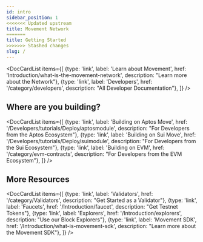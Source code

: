 ```yaml
---
id: intro
sidebar_position: 1
<<<<<<< Updated upstream
title: Movement Network
=======
title: Getting Started
>>>>>>> Stashed changes
slug: /
---
```



<DocCardList items={[
  {type: 'link', label: 'Learn about Movement', href: 'Introduction/what-is-the-movement-network', description: "Learn more about the Network"},
  {type: 'link', label: 'Developers', href: '/category/developers', description: "All Developer Documentation"},
]} />

<h2>Where are you building?</h2>

<DocCardList items={[
  {type: 'link', label: 'Building on Aptos Move', href: '/Developers/tutorials/Deploy/aptosmodule', description: "For Developers from the Aptos Ecosystem"},
  {type: 'link', label: 'Building on Sui Move', href: '/Developers/tutorials/Deploy/suimodule', description: "For Developers from the Sui Ecosystem"},
  {type: 'link', label: 'Building on EVM', href: '/category/evm-contracts', description: "For Developers from the EVM Ecosystem"},
]} />
  
<h2>More Resources</h2>

<DocCardList items={[
  {type: 'link', label: 'Validators', href: '/category/Validators', description: "Get Started as a Validator"},
  {type: 'link', label: 'Faucets', href: '/Introduction/faucet', description: "Get Testnet Tokens"},
  {type: 'link', label: 'Explorers', href: '/Introduction/explorers', description: "Use our Block Explorers"},
  {type: 'link', label: 'Movement SDK', href: '/Introduction/what-is-movement-sdk', description: "Learn more about the Movement SDK"},
]} />